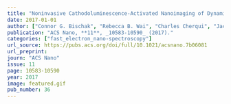 ```yaml
---
title: "Noninvasive Cathodoluminescence-Activated Nanoimaging of Dynamic Processes in Liquids"
date: 2017-01-01
author: ["Connor G. Bischak", "Rebecca B. Wai", "Charles Cherqui", "Jacob A. Busche", "Steven C. Quillin", "Craig L. Hetherington", "Zhe Wang", "Clarice D. Aiello", "Darrell G. Schlom", "Shaul Aloni", "D. Frank Ogletree", "David J. Masiello", "Naomi S. Ginsberg"]
publication: "ACS Nano, **11**, _10583-10590_ (2017)."
categories: ["fast_electron_nano-spectroscopy"]
url_source: https://pubs.acs.org/doi/full/10.1021/acsnano.7b06081
url_preprint: 
journ: "ACS Nano"
issue: 11
page: 10583-10590
year: 2017
image: featured.gif
pub_number: 36
---
```

